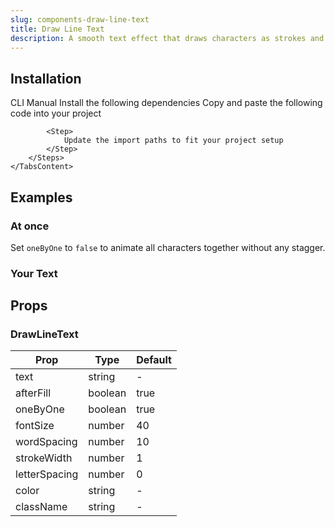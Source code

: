 ```yaml
---
slug: components-draw-line-text
title: Draw Line Text
description: A smooth text effect that draws characters as strokes and fills them in—perfect for headers and highlights.
---
```


<DemoCodePreview
    path="demo/components/draw-line-text/default.tsx"
/>

## Installation

<Tabs defaultValue="cli" className="mt-3">
    <TabsList>
        <TabsTrigger value="cli">CLI</TabsTrigger>
        <TabsTrigger value="manual">Manual</TabsTrigger>
    </TabsList>
    <TabsContent value="cli" className="mt-4">
        <InstallationCommand command={`npx shadcn@latest add "~website/r/gsap/draw-line-text"`} />
    </TabsContent>
    <TabsContent value="manual" className="mt-4">
        <Steps>
            <Step>
                Install the following dependencies
            </Step>
            <InstallationCommand command="npm install gsap @gsap/react" />
            <Step>
                Copy and paste the following code into your project
            </Step>
            <CodePreview path='components/gsap/draw-line-text.tsx' collapsible></CodePreview>

            <Step>
                Update the import paths to fit your project setup
            </Step>
        </Steps>
    </TabsContent>
</Tabs>

## Examples

### At once

Set `oneByOne` to `false` to animate all characters together without any stagger.

<DemoCodePreview
    path="demo/components/draw-line-text/at-once.tsx"
/>

### Your Text

<DemoCodePreview
    path="demo/components/draw-line-text/your-text.tsx"
/>

## Props

### DrawLineText

| Prop          | Type    | Default |
|---------------|---------|---------|
| text          | string  | -       |
| afterFill     | boolean | true    |
| oneByOne      | boolean | true    |
| fontSize      | number  | 40      |
| wordSpacing   | number  | 10      |
| strokeWidth   | number  | 1       |
| letterSpacing | number  | 0       |
| color         | string  | -       |
| className     | string  | -       |
